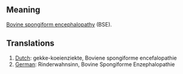 == Meaning ==

[[Bovine spongiform encephalopathy]] (BSE).

== Translations ==

#[[Dutch]]: gekke-koeienziekte, Boviene spongiforme encefalopathie
#[[German]]: Rinderwahnsinn, Bovine Spongiforme Enzephalopathie